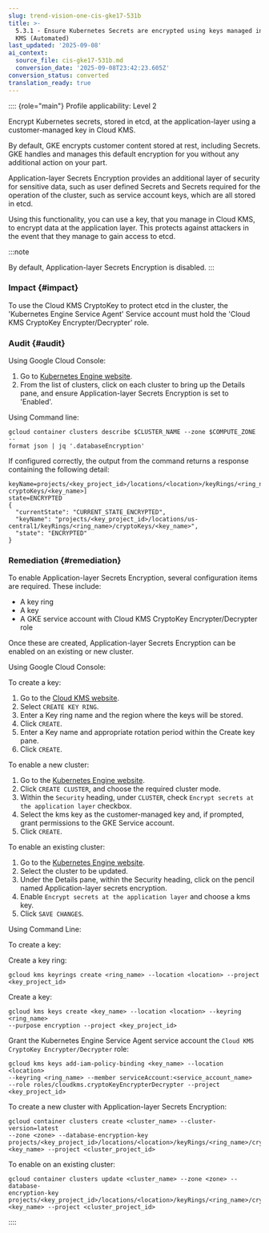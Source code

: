 ```yaml
---
slug: trend-vision-one-cis-gke17-531b
title: >-
  5.3.1 - Ensure Kubernetes Secrets are encrypted using keys managed in Cloud
  KMS (Automated)
last_updated: '2025-09-08'
ai_context:
  source_file: cis-gke17-531b.md
  conversion_date: '2025-09-08T23:42:23.605Z'
conversion_status: converted
translation_ready: true
---
```


:::: {role="main"}
Profile applicability: Level 2

Encrypt Kubernetes secrets, stored in etcd, at the application-layer using a customer-managed key in Cloud KMS.

By default, GKE encrypts customer content stored at rest, including Secrets. GKE handles and manages this default encryption for you without any additional action on your part.

Application-layer Secrets Encryption provides an additional layer of security for sensitive data, such as user defined Secrets and Secrets required for the operation of the cluster, such as service account keys, which are all stored in etcd.

Using this functionality, you can use a key, that you manage in Cloud KMS, to encrypt data at the application layer. This protects against attackers in the event that they manage to gain access to etcd.

:::note

By default, Application-layer Secrets Encryption is disabled.
:::

### Impact {#impact}

To use the Cloud KMS CryptoKey to protect etcd in the cluster, the 'Kubernetes Engine Service Agent' Service account must hold the 'Cloud KMS CryptoKey Encrypter/Decrypter' role.

### Audit {#audit}

Using Google Cloud Console:

1.  Go to [Kubernetes Engine website](https://console.cloud.google.com/kubernetes/list).
2.  From the list of clusters, click on each cluster to bring up the Details pane, and ensure Application-layer Secrets Encryption is set to 'Enabled'.

Using Command line:

``` codeblock
gcloud container clusters describe $CLUSTER_NAME --zone $COMPUTE_ZONE --
format json | jq '.databaseEncryption'
```

If configured correctly, the output from the command returns a response containing the following detail:

``` codeblock
keyName=projects/<key_project_id>/locations/<location>/keyRings/<ring_name>/
cryptoKeys/<key_name>] 
state=ENCRYPTED 
{ 
  "currentState": "CURRENT_STATE_ENCRYPTED", 
  "keyName": "projects/<key_project_id>/locations/us-
central1/keyRings/<ring_name>/cryptoKeys/<key_name>", 
  "state": "ENCRYPTED" 
}
```

### Remediation {#remediation}

To enable Application-layer Secrets Encryption, several configuration items are required. These include:

- A key ring
- A key
- A GKE service account with Cloud KMS CryptoKey Encrypter/Decrypter role

Once these are created, Application-layer Secrets Encryption can be enabled on an existing or new cluster.

Using Google Cloud Console:

To create a key:

1.  Go to the [Cloud KMS website](https://console.cloud.google.com/security/kms).
2.  Select `CREATE KEY RING`.
3.  Enter a Key ring name and the region where the keys will be stored.
4.  Click `CREATE`.
5.  Enter a Key name and appropriate rotation period within the Create key pane.
6.  Click `CREATE`.

To enable a new cluster:

1.  Go to the [Kubernetes Engine website](https://console.cloud.google.com/kubernetes/list).
2.  Click `CREATE CLUSTER`, and choose the required cluster mode.
3.  Within the `Security` heading, under `CLUSTER`, check `Encrypt secrets at the application layer` checkbox.
4.  Select the kms key as the customer-managed key and, if prompted, grant permissions to the GKE Service account.
5.  Click `CREATE`.

To enable an existing cluster:

1.  Go to the [Kubernetes Engine website](https://console.cloud.google.com/kubernetes/list).
2.  Select the cluster to be updated.
3.  Under the Details pane, within the Security heading, click on the pencil named Application-layer secrets encryption.
4.  Enable `Encrypt secrets at the application layer` and choose a kms key.
5.  Click `SAVE CHANGES`.

Using Command Line:

To create a key:

Create a key ring:

``` codeblock
gcloud kms keyrings create <ring_name> --location <location> --project 
<key_project_id>
```

Create a key:

``` codeblock
gcloud kms keys create <key_name> --location <location> --keyring <ring_name> 
--purpose encryption --project <key_project_id>
```

Grant the Kubernetes Engine Service Agent service account the `Cloud KMS CryptoKey Encrypter/Decrypter` role:

``` codeblock
gcloud kms keys add-iam-policy-binding <key_name> --location <location> 
--keyring <ring_name> --member serviceAccount:<service_account_name> 
--role roles/cloudkms.cryptoKeyEncrypterDecrypter --project <key_project_id>
```

To create a new cluster with Application-layer Secrets Encryption:

``` codeblock
gcloud container clusters create <cluster_name> --cluster-version=latest 
--zone <zone> --database-encryption-key 
projects/<key_project_id>/locations/<location>/keyRings/<ring_name>/cryptoKeys/
<key_name> --project <cluster_project_id>
```

To enable on an existing cluster:

``` codeblock
gcloud container clusters update <cluster_name> --zone <zone> --database-
encryption-key 
projects/<key_project_id>/locations/<location>/keyRings/<ring_name>/cryptoKeys/
<key_name> --project <cluster_project_id>
```
::::
